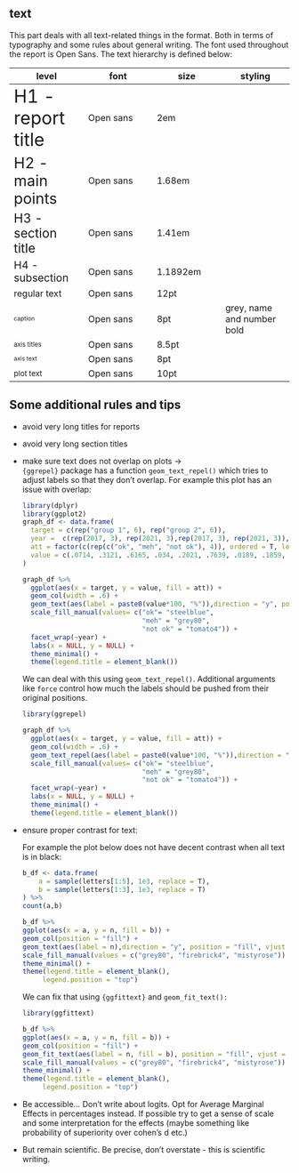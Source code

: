 ## text

This part deals with all text-related things in the format. Both in terms of typography and some rules about general writing. The font used throughout the report is Open Sans. The text hierarchy is defined below:

| level | font | size | styling |
|-------------------|------------------|------------------|------------------|
| [H1 - report title]{style="font-size: 2.0em;"} | Open sans | 2em |  |
| [H2 - main points]{style="font-size: 1.68em;"} | Open sans | 1.68em |  |
| [H3 - section title]{style="font-size: 1.41em;"} | Open sans | 1.41em |  |
| [H4 - subsection]{style="font-size: 1.189em; font-weight bold;"} | Open sans | 1.1892em |  |
| regular text | Open sans | 12pt |  |
| [caption]{style="font-size: 8pt;"} | Open sans | 8pt | grey, name and number bold |
| [axis titles]{style="font-size: 8.5pt;"} | Open sans | 8.5pt |  |
| [axis text]{style="font-size: 8pt;"} | Open sans | 8pt |  |
| [plot text]{style="font-size: 10pt;"} | Open sans | 10pt |  |

## Some additional rules and tips

-   avoid very long titles for reports

-   avoid very long section titles

-   make sure text does not overlap on plots -\>\
    `{ggrepel}` package has a function `geom_text_repel()` which tries to adjust labels so that they don't overlap. For example this plot has an issue with overlap:

    ```r
    library(dplyr)
    library(ggplot2)
    graph_df <- data.frame(
      target = c(rep("group 1", 6), rep("group 2", 6)),
      year =  c(rep(2017, 3), rep(2021, 3),rep(2017, 3), rep(2021, 3)),
      att = factor(c(rep(c("ok", "meh", "not ok"), 4)), ordered = T, levels = c("ok", "meh", "not ok")),
      value = c(.0714, .3121, .6165, .034, .2021, .7639, .0189, .1859, .7952, .0103, .0964, .8933)
    )

    graph_df %>%
      ggplot(aes(x = target, y = value, fill = att)) +
      geom_col(width = .6) +
      geom_text(aes(label = paste0(value*100, "%")),direction = "y", position = position_stack(vjust = .5)) +
      scale_fill_manual(values= c("ok"= "steelblue",
                                  "meh" = "grey80",
                                  "not ok" = "tomato4")) +
      facet_wrap(~year) +
      labs(x = NULL, y = NULL) +
      theme_minimal() +
      theme(legend.title = element_blank())
    ```

    We can deal with this using `geom_text_repel()`. Additional arguments like `force` control how much the labels should be pushed from their original positions.

    ```r
    library(ggrepel)

    graph_df %>%
      ggplot(aes(x = target, y = value, fill = att)) +
      geom_col(width = .6) +
      geom_text_repel(aes(label = paste0(value*100, "%")),direction = "y", position = position_stack(vjust = .5)) +
      scale_fill_manual(values= c("ok"= "steelblue",
                                  "meh" = "grey80",
                                  "not ok" = "tomato4")) +
      facet_wrap(~year) +
      labs(x = NULL, y = NULL) +
      theme_minimal() +
      theme(legend.title = element_blank())
    ```

-   ensure proper contrast for text:

    For example the plot below does not have decent contrast when all text is in black:

    ```r
    b_df <- data.frame(
        a = sample(letters[1:5], 1e3, replace = T),
        b = sample(letters[1:3], 1e3, replace = T)
    ) %>%
    count(a,b)

    b_df %>%
    ggplot(aes(x = a, y = n, fill = b)) +
    geom_col(position = "fill") +
    geom_text(aes(label = n),direction = "y", position = "fill", vjust = 2) +
    scale_fill_manual(values = c("grey80", "firebrick4", "mistyrose")) +
    theme_minimal() +
    theme(legend.title = element_blank(),
         legend.position = "top")
    ```

    We can fix that using `{ggfittext}` and `geom_fit_text():`

    ```r
    library(ggfittext)

    b_df %>%
    ggplot(aes(x = a, y = n, fill = b)) +
    geom_col(position = "fill") +
    geom_fit_text(aes(label = n, fill = b), position = "fill", vjust = 2, contrast = TRUE, show_guide = FALSE) +
    scale_fill_manual(values = c("grey80", "firebrick4", "mistyrose")) +
    theme_minimal() +
    theme(legend.title = element_blank(),
         legend.position = "top")
    ```

-   Be accessible... Don't write about logits. Opt for Average Marginal Effects in percentages instead. If possible try to get a sense of scale and some interpretation for the effects (maybe something like probability of superiority over cohen's d etc.)

-   But remain scientific. Be precise, don't overstate - this is scientific writing.